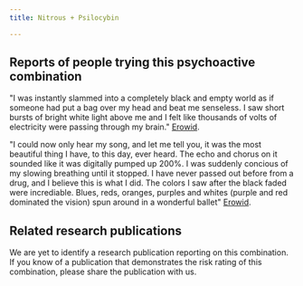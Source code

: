 ---
title: Nitrous + Psilocybin

---

## Reports of people trying this psychoactive combination

"I was instantly slammed into a completely black and empty world as if someone had put a bag over my head and beat me senseless. I saw short bursts of bright white light above me and I felt like thousands of volts of electricity were passing through my brain." [Erowid](https://erowid.org/experiences/exp.php?ID=18493).

"I could now only hear my song, and let me tell you, it was the most beautiful thing I have, to this day, ever heard. The echo and chorus on it sounded like it was digitally pumped up 200%. I was suddenly concious of my slowing breathing until it stopped. I have never passed out before from a drug, and I believe this is what I did. The colors I saw after the black faded were incrediable. Blues, reds, oranges, purples and whites (purple and red dominated the vision) spun around in a wonderful ballet" [Erowid](https://erowid.org/experiences/exp.php?ID=6640).

## Related research publications

We are yet to identify a research publication reporting on this combination. If you know of a publication that demonstrates the risk rating of this combination, please share the publication with us.



